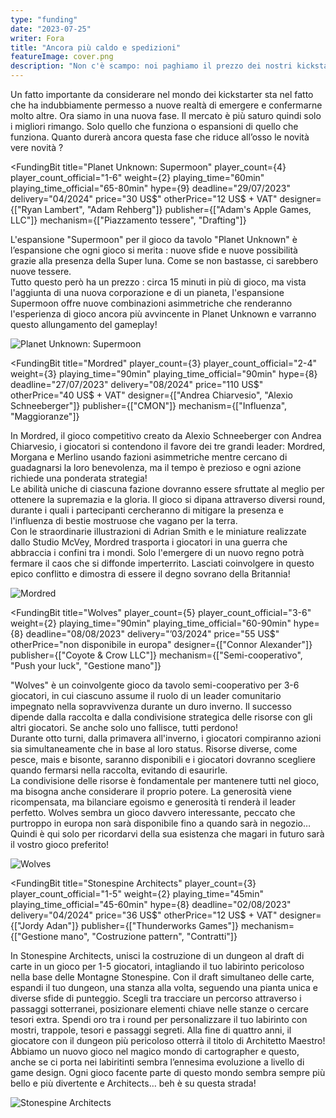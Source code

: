 ```yaml
---
type: "funding"
date: "2023-07-25"
writer: Fora
title: "Ancora più caldo e spedizioni"
featureImage: cover.png
description: "Non c'è scampo: noi paghiamo il prezzo dei nostri kickstarter."
---
```


<FundingIntro>
  Un fatto importante da considerare nel mondo dei kickstarter sta nel fatto che ha indubbiamente permesso a nuove
  realtà di emergere e confermarne molto altre. Ora siamo in una nuova fase. Il mercato è più saturo quindi solo i
  migliori rimango. Solo quello che funziona o espansioni di quello che funziona. Quanto durerà ancora questa fase che
  riduce all’osso le novità vere novità ?
</FundingIntro>

<FundingBit
  title="Planet Unknown: Supermoon"
  player_count={4}
  player_count_official="1-6"
  weight={2}
  playing_time="60min"
  playing_time_official="65-80min"
  hype={9}
  deadline="29/07/2023"
  delivery="04/2024"
  price="30 US$"
  otherPrice="12 US$ + VAT"
  designer={["Ryan Lambert", "Adam Rehberg"]}
  publisher={["Adam's Apple Games, LLC"]}
  mechanism={["Piazzamento tessere", "Drafting"]}
>
  L'espansione "Supermoon" per il gioco da tavolo "Planet Unknown" è l’espansione che ogni gioco si merita : nuove sfide
  e nuove possibilità grazie alla presenza della Super luna. Come se non bastasse, ci sarebbero nuove tessere. <br />
  Tutto questo però ha un prezzo : circa 15 minuti in più di gioco, ma vista l'aggiunta di una nuova corporazione e di un
  pianeta, l'espansione Supermoon offre nuove combinazioni asimmetriche che renderanno l'esperienza di gioco ancora più avvincente
  in Planet Unknown e varranno questo allungamento del gameplay!
</FundingBit>

<img src="game1.png?t=1" alt="Planet Unknown: Supermoon" />

<FundingLink
  title="Planet Unknown: Supermoon"
  link="https://gamefound.com/projects/adams-apple-games/planet-unknown-supermoon-expansion-and-deluxe-edition-reprint"
  small
/>

<FundingBit
  title="Mordred"
  player_count={3}
  player_count_official="2-4"
  weight={3}
  playing_time="90min"
  playing_time_official="90min"
  hype={8}
  deadline="27/07/2023"
  delivery="08/2024"
  price="110 US$"
  otherPrice="40 US$ + VAT"
  designer={["Andrea Chiarvesio", "Alexio Schneeberger"]}
  publisher={["CMON"]}
  mechanism={["Influenza", "Maggioranze"]}
>
  In Mordred, il gioco competitivo creato da Alexio Schneeberger con Andrea Chiarvesio, i giocatori si contendono il
  favore dei tre grandi leader: Mordred, Morgana e Merlino usando fazioni asimmetriche mentre cercano di guadagnarsi la
  loro benevolenza, ma il tempo è prezioso e ogni azione richiede una ponderata strategia! <br /> Le abilità uniche di
  ciascuna fazione dovranno essere sfruttate al meglio per ottenere la supremazia e la gloria. Il gioco si dipana
  attraverso diversi round, durante i quali i partecipanti cercheranno di mitigare la presenza e l'influenza di bestie
  mostruose che vagano per la terra. <br />
  Con le straordinarie illustrazioni di Adrian Smith e le miniature realizzate dallo Studio McVey, Mordred trasporta i giocatori
  in una guerra che abbraccia i confini tra i mondi. Solo l'emergere di un nuovo regno potrà fermare il caos che si diffonde
  imperterrito. Lasciati coinvolgere in questo epico conflitto e dimostra di essere il degno sovrano della Britannia!
</FundingBit>

<img src="game2.png?t=1" alt="Mordred" />

<FundingLink title="Mordred" link="https://www.kickstarter.com/projects/cmon/mordred" small />

<FundingBit
  title="Wolves"
  player_count={5}
  player_count_official="3-6"
  weight={2}
  playing_time="90min"
  playing_time_official="60-90min"
  hype={8}
  deadline="08/08/2023"
  delivery="’03/2024"
  price="55 US$"
  otherPrice="non disponibile in europa"
  designer={["Connor Alexander"]}
  publisher={["Coyote & Crow LLC"]}
  mechanism={["Semi-cooperativo", "Push your luck", "Gestione mano"]}
>
  "Wolves" è un coinvolgente gioco da tavolo semi-cooperativo per 3-6 giocatori, in cui ciascuno assume il ruolo di un
  leader comunitario impegnato nella sopravvivenza durante un duro inverno. Il successo dipende dalla raccolta e dalla
  condivisione strategica delle risorse con gli altri giocatori. Se anche solo uno fallisce, tutti perdono! <br />
  Durante otto turni, dalla primavera all'inverno, i giocatori compiranno azioni sia simultaneamente che in base al loro
  status. Risorse diverse, come pesce, mais e bisonte, saranno disponibili e i giocatori dovranno scegliere quando fermarsi
  nella raccolta, evitando di esaurirle. <br />
  La condivisione delle risorse è fondamentale per mantenere tutti nel gioco, ma bisogna anche considerare il proprio
  potere. La generosità viene ricompensata, ma bilanciare egoismo e generosità ti renderà il leader perfetto. Wolves
  sembra un gioco davvero interessante, peccato che purtroppo in europa non sarà disponibile fino a quando sarà in
  negozio… Quindi è qui solo per ricordarvi della sua esistenza che magari in futuro sarà il vostro gioco preferito!
</FundingBit>

<img src="game3.png?t=1" alt="Wolves" />

<FundingLink title="Wolves" link="https://www.kickstarter.com/projects/coyoteandcrow/wolves-0" small />

<FundingBit
  title="Stonespine Architects"
  player_count={3}
  player_count_official="1-5"
  weight={2}
  playing_time="45min"
  playing_time_official="45-60min"
  hype={8}
  deadline="02/08/2023"
  delivery="04/2024"
  price="36 US$"
  otherPrice="12 US$ + VAT"
  designer={["Jordy Adan"]}
  publisher={["Thunderworks Games"]}
  mechanism={["Gestione mano", "Costruzione pattern", "Contratti"]}
>
  In Stonespine Architects, unisci la costruzione di un dungeon al draft di carte in un gioco per 1-5 giocatori,
  intagliando il tuo labirinto pericoloso nella base delle Montagne Stonespine. Con il draft simultaneo delle carte,
  espandi il tuo dungeon, una stanza alla volta, seguendo una pianta unica e diverse sfide di punteggio. Scegli tra
  tracciare un percorso attraverso i passaggi sotterranei, posizionare elementi chiave nelle stanze o cercare tesori
  extra. Spendi oro tra i round per personalizzare il tuo labirinto con mostri, trappole, tesori e passaggi segreti.
  Alla fine di quattro anni, il giocatore con il dungeon più pericoloso otterrà il titolo di Architetto Maestro! <br />
  Abbiamo un nuovo gioco nel magico mondo di cartographer e questo, anche se ci porta nei labiritinti sembra l’ennesima evoluzione
  a livello di game design. Ogni gioco facente parte di questo mondo sembra sempre più bello e più divertente e Architects…
  beh è su questa strada!
</FundingBit>

<img src="game4.png?t=1" alt="Stonespine Architects" />

<FundingLink
  title="Stonespine Architects"
  link="https://www.kickstarter.com/projects/thunderworks/stonespine-architects"
  small
/>
